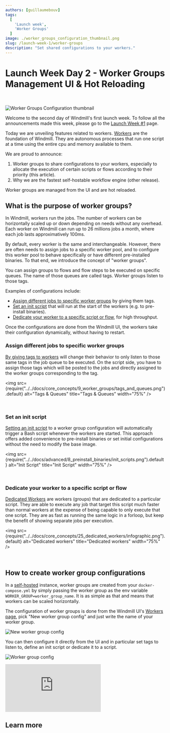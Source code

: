 ```yaml
---
authors: [guillaumebouv]
tags:
  [
    'Launch week',
    'Worker Groups'
  ]
image: ./worker_groups_configuration_thumbnail.png
slug: /launch-week-1/worker-groups
description: "Set shared configurations to your workers."
---
```



# Launch Week Day 2 - Worker Groups Management UI & Hot Reloading

<br/>

![Worker Groups Configuration thumbnail](./worker_groups_configuration_thumbnail.png "Worker Groups Configuration thumbnail")

Welcome to the second day of Windmill's first launch week. To follow all the announcements made this week, please go to the [Launch Week #1](https://www.windmill.dev/blog/launch-week-1) page.

Today we are unveiling features related to workers.
[Workers](/docs/core_concepts/worker_groups) are the foundation of Windmill. They are autonomous processes that run one script at a time using the entire cpu and memory available to them.

We are proud to announce:
1. Worker groups to share configurations to your workers, especially to allocate the execution of certain scripts or flows according to their priority (this article).
2. Why we are the fastest self-hostable workflow engine (other release).

Worker groups are managed from the UI and are hot reloaded.

## What is the purpose of worker groups?

In Windmill, workers run the jobs. The number of workers can be horizontally scaled up or down depending on needs without any overhead.
Each worker on Windmill can run up to 26 millions jobs a month, where each job lasts approximatively 100ms.

By default, every worker is the same and interchangeable.
However, there are often needs to assign jobs to a specific worker pool, and to configure this worker pool to behave specifically or have different pre-installed binaries.
To that end, we introduce the concept of "worker groups".

You can assign groups to flows and flow steps to be executed on specific queues. The name of those queues are called tags. Worker groups listen to those tags.

Examples of configurations include:
- [Assign different jobs to specific worker groups](#assign-different-jobs-to-specific-worker-groups) by giving them tags.
- [Set an init script](#set-an-init-script) that will run at the start of the workers (e.g. to pre-install binaries).
- [Dedicate your worker to a specific script or flow](#dedicate-your-worker-to-a-specific-script-or-flow), for high throughput.

Once the configurations are done from the Windmill UI, the workers take their configuration dynamically, without having to restart.

### Assign different jobs to specific worker groups

[By giving tags to workers](/docs/core_concepts/worker_groups#how-to-assign-worker-tags-to-a-worker-group) will change their behavior to only listen to those same tags in the job queue to be executed.
On the script side, you have to assign those tags which will be posted to the jobs and directly assigned to the worker groups corresponding to the tag.

<img src={require("../../docs/core_concepts/9_worker_groups/tags_and_queues.png").default} alt="Tags & Queues" title="Tags & Queues" width="75%" />

<br/>

<div class="grid grid-cols-2 gap-6 mb-4">
	<DocCard
    	title="Worker Groups and Tags"
    	description="Worker Groups allow users to run scripts and flows on different machines with varying specifications."
    	href="/docs/core_concepts/worker_groups"
    />
</div>

### Set an init script

[Setting an init script](/docs/advanced/preinstall_binaries#init-scripts) to a worker group configuration will automatically trigger a Bash script whenever the workers are started.
This approach offers added convenience to pre-install binaries or set initial configurations without the need to modify the base image.

<img src={require("../../docs/advanced/8_preinstall_binaries/init_scripts.png").default} alt="Init Script" title="Init Script" width="75%" />

<br/>

<div class="grid grid-cols-2 gap-6 mb-4">
	<DocCard
		title="Init Scripts"
		description="Init Scripts are executed at the beginning when the worker starts."
		href="/docs/advanced/preinstall_binaries#init-scripts"
	/>
</div>

### Dedicate your worker to a specific script or flow

[Dedicated Workers](/docs/core_concepts/dedicated_workers) are workers (groups) that are dedicated to a particular script.
They are able to execute any job that target this script much faster than normal workers at the expense of being capable to only execute that one script.
They are as fast as running the same logic in a forloop, but keep the benefit of showing separate jobs per execution.

<img src={require("../../docs/core_concepts/25_dedicated_workers/infographic.png").default} alt="Dedicated workers" title="Dedicated workers" width="75%" />

<br/>

<div class="grid grid-cols-2 gap-6 mb-4">
	<DocCard
		title="Dedicated Workers / High Throughput"
		description="Dedicated Workers are workers that are dedicated to a particular script."
		href="/docs/core_concepts/dedicated_workers"
	/>
</div>

## How to create worker group configurations

In a [self-hosted](/docs/advanced/self_host) instance, worker groups are created from your `docker-compose.yml` by simply passing the worker group as the env variable `WORKER_GROUP=worker_group_name`.
It is as simple as that and means that workers can be scaled horizontally.

The configuration of worker groups is done from the Windmill UI's [Workers page](/docs/core_concepts/worker_groups), pick "New worker group config" and just write the name of your worker group.

![New worker group config](../../static/images/new_worker_group_config.png "New worker group config")

You can then configure it directly from the UI and in particular set tags to listen to, define an init script or dedicate it to a script.

![Worker group config](../../static/images/worker_group_config.png "Worker group config")

<iframe
    style={{ aspectRatio: '16/9' }}
    src="https://www.youtube.com/embed/LbjgWKFQWJc?vq=hd1080"
    title="YouTube video player"
    frameBorder="0"
    allow="accelerometer; autoplay; clipboard-write; encrypted-media; gyroscope; picture-in-picture; web-share"
    allowFullScreen
    className="border-2 rounded-xl object-cover w-full dark:border-gray-800"
></iframe>

## Learn more

<div class="grid grid-cols-2 gap-6 mb-4">
	<DocCard
    	title="Workers and Worker Groups"
    	description="Worker Groups allow users to run scripts and flows on different machines with varying specifications."
    	href="/docs/core_concepts/worker_groups"
    />
	  <DocCard
		title="Worker Groups Management UI"
		description="On Enterpris Edition, worker groups can be managed through Windmill UI."
		href="/docs/misc/worker_group_management_ui"
	/>
	<DocCard
		title="Dedicated Workers / High Throughput"
		description="Dedicated Workers are workers that are dedicated to a particular script."
		href="/docs/core_concepts/dedicated_workers"
	/>
	<DocCard
		title="Init Scripts"
		description="Init Scripts are executed at the beginning when the worker starts."
		href="/docs/advanced/preinstall_binaries#init-scripts"
	/>
</div>